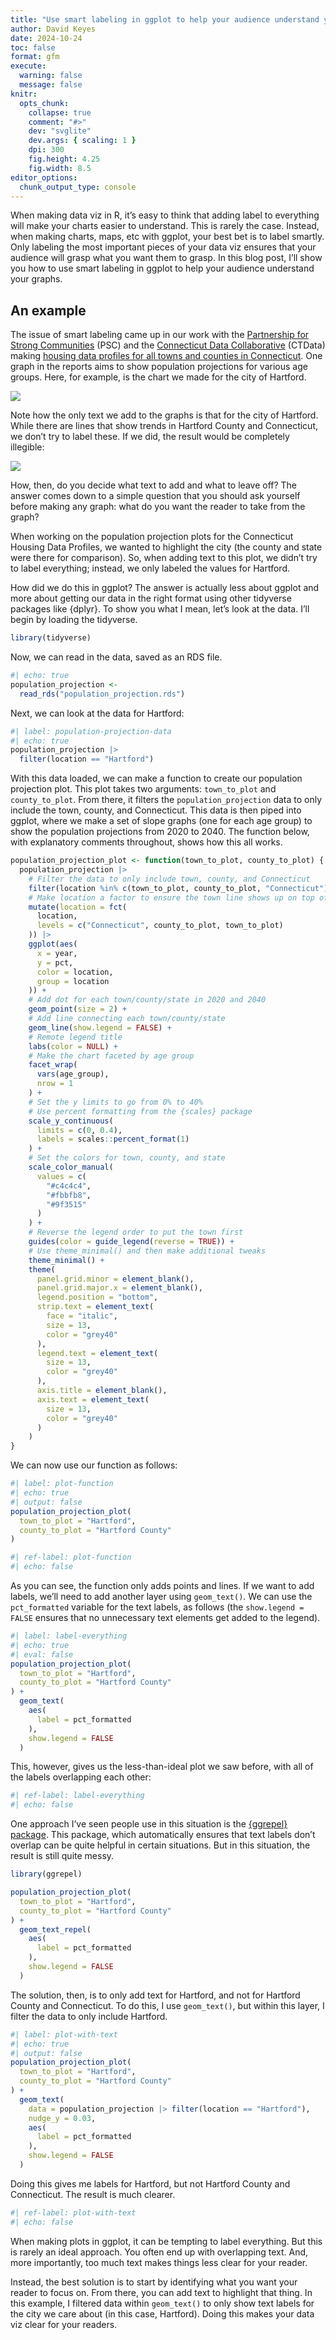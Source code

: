 ```yaml
---
title: "Use smart labeling in ggplot to help your audience understand your graphs"
author: David Keyes
date: 2024-10-24
toc: false
format: gfm
execute: 
  warning: false
  message: false
knitr:
  opts_chunk:
    collapse: true
    comment: "#>"
    dev: "svglite"
    dev.args: { scaling: 1 }
    dpi: 300
    fig.height: 4.25
    fig.width: 8.5
editor_options: 
  chunk_output_type: console
---
```


When making data viz in R, it's easy to think that adding label to everything will make your charts easier to understand. This is rarely the case. Instead, when making charts, maps, etc with ggplot, your best bet is to label smartly. Only labeling the most important pieces of your data viz ensures that your audience will grasp what you want them to grasp. In this blog post, I'll show you how to use smart labeling in ggplot to help your audience understand your graphs. 

## An example

The issue of smart labeling came up in our work with the [Partnership for Strong Communities](https://www.pschousing.org/) (PSC) and the [Connecticut Data Collaborative](https://www.ctdata.org/) (CTData) making [housing data profiles for all towns and counties in Connecticut](https://rfortherestofus.com/success-stories/pschousing). One graph in the reports aims to show population projections for various age groups. Here, for example, is the chart we made for the city of Hartford.

![](unnamed-chunk-11-1.svg)

Note how the only text we add to the graphs is that for the city of Hartford. While there are lines that show trends in Hartford County and Connecticut, we don't try to label these. If we did, the result would be completely illegible:

![](unnamed-chunk-8-1.svg)

How, then, do you decide what text to add and what to leave off? The answer comes down to a simple question that you should ask yourself before making any graph: what do you want the reader to take from the graph? 

When working on the population projection plots for the Connecticut Housing Data Profiles, we wanted to highlight the city (the county and state were there for comparison). So, when adding text to this plot, we didn't try to label everything; instead, we only labeled the values for Hartford. 

How did we do this in ggplot? The answer is actually less about ggplot and more about getting our data in the right format using other tidyverse packages like {dplyr}. To show you what I mean, let's look at the data. I'll begin by loading the tidyverse.

```r
library(tidyverse)
```

Now, we can read in the data, saved as an RDS file.

```r
#| echo: true
population_projection <- 
  read_rds("population_projection.rds")
```

Next, we can look at the data for Hartford:

```r
#| label: population-projection-data
#| echo: true
population_projection |>
  filter(location == "Hartford")
```

With this data loaded, we can make a function to create our population projection plot. This plot takes two arguments: `town_to_plot` and `county_to_plot`. From there, it filters the `population_projection` data to only include the town, county, and Connecticut. This data is then piped into ggplot, where we make a set of slope graphs (one for each age group) to show the population projections from 2020 to 2040. The function below, with explanatory comments throughout, shows how this all works.

```r
population_projection_plot <- function(town_to_plot, county_to_plot) {
  population_projection |>
    # Filter the data to only include town, county, and Connecticut
    filter(location %in% c(town_to_plot, county_to_plot, "Connecticut")) |>
    # Make location a factor to ensure the town line shows up on top of the others
    mutate(location = fct(
      location,
      levels = c("Connecticut", county_to_plot, town_to_plot)
    )) |>
    ggplot(aes(
      x = year,
      y = pct,
      color = location,
      group = location
    )) +
    # Add dot for each town/county/state in 2020 and 2040
    geom_point(size = 2) +
    # Add line connecting each town/county/state
    geom_line(show.legend = FALSE) +
    # Remote legend title
    labs(color = NULL) +
    # Make the chart faceted by age group
    facet_wrap(
      vars(age_group),
      nrow = 1
    ) +
    # Set the y limits to go from 0% to 40%
    # Use percent formatting from the {scales} package
    scale_y_continuous(
      limits = c(0, 0.4),
      labels = scales::percent_format(1)
    ) +
    # Set the colors for town, county, and state
    scale_color_manual(
      values = c(
        "#c4c4c4",
        "#fbbfb8",
        "#9f3515"
      )
    ) +
    # Reverse the legend order to put the town first
    guides(color = guide_legend(reverse = TRUE)) +
    # Use theme_minimal() and then make additional tweaks
    theme_minimal() +
    theme(
      panel.grid.minor = element_blank(),
      panel.grid.major.x = element_blank(),
      legend.position = "bottom",
      strip.text = element_text(
        face = "italic",
        size = 13,
        color = "grey40"
      ),
      legend.text = element_text(
        size = 13,
        color = "grey40"
      ),
      axis.title = element_blank(),
      axis.text = element_text(
        size = 13,
        color = "grey40"
      )
    )
}
```

We can now use our function as follows:

```r
#| label: plot-function
#| echo: true
#| output: false
population_projection_plot(
  town_to_plot = "Hartford",
  county_to_plot = "Hartford County"
)
```

```r
#| ref-label: plot-function
#| echo: false
```

As you can see, the function only adds points and lines. If we want to add labels, we'll need to add another layer using `geom_text()`. We can use the `pct_formatted` variable for the text labels, as follows (the `show.legend = FALSE` ensures that no unnecessary text elements get added to the legend).

```r
#| label: label-everything
#| echo: true
#| eval: false
population_projection_plot(
  town_to_plot = "Hartford",
  county_to_plot = "Hartford County"
) +
  geom_text(
    aes(
      label = pct_formatted
    ),
    show.legend = FALSE
  )
```

This, however, gives us the less-than-ideal plot we saw before, with all of the labels overlapping each other:

```r
#| ref-label: label-everything
#| echo: false
```

One approach I've seen people use in this situation is the [{ggrepel} package](https://ggrepel.slowkow.com/). This package, which automatically ensures that text labels don't overlap can be quite helpful in certain situations. But in this situation, the result is still quite messy.

```r
library(ggrepel)

population_projection_plot(
  town_to_plot = "Hartford",
  county_to_plot = "Hartford County"
) +
  geom_text_repel(
    aes(
      label = pct_formatted
    ),
    show.legend = FALSE
  ) 
```

The solution, then, is to only add text for Hartford, and not for Hartford County and Connecticut. To do this, I use `geom_text()`, but within this layer, I filter the data to only include Hartford.

```r
#| label: plot-with-text
#| echo: true
#| output: false
population_projection_plot(
  town_to_plot = "Hartford",
  county_to_plot = "Hartford County"
) +
  geom_text(
    data = population_projection |> filter(location == "Hartford"),
    nudge_y = 0.03,
    aes(
      label = pct_formatted
    ),
    show.legend = FALSE
  )
```

Doing this gives me labels for Hartford, but not Hartford County and Connecticut. The result is much clearer. 

```r
#| ref-label: plot-with-text
#| echo: false
```

When making plots in ggplot, it can be tempting to label everything. But this is rarely an ideal approach. You often end up with overlapping text. And, more importantly, too much text makes things less clear for your reader. 

Instead, the best solution is to start by identifying what you want your reader to focus on. From there, you can add text to highlight that thing. In this example, I filtered data within `geom_text()` to only show text labels for the city we care about (in this case, Hartford). Doing this makes your data viz clear for your readers.  




